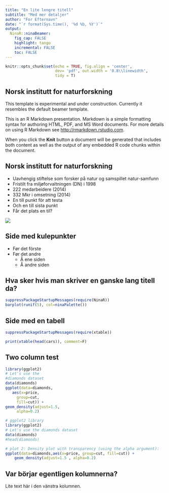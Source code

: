 ```yaml
---
title: "En lite lengre titell"
subtitle: "Med mer detaljer"
author: "For Efternavn"
date: "`r format(Sys.time(), '%d %b, %Y')`"
output:
  NinaR::ninaBeamer:
    fig_cap: FALSE
    highlight: tango
    incremental: FALSE
    toc: FALSE
---
```



```r
knitr::opts_chunk$set(echo = TRUE, fig.align = 'center', 
                      dev= 'pdf', out.width = '0.8\\linewidth',
                      tidy = T)
```

## Norsk institutt for naturforskning

This template is experimental and under construction. Currently it resembles the default beamer template.

This is an R Markdown presentation. Markdown is a simple formatting syntax for authoring HTML, PDF, and MS Word documents. For more details on using R Markdown see <http://rmarkdown.rstudio.com>.

When you click the **Knit** button a document will be generated that includes both content as well as the output of any embedded R code chunks within the document.


## Norsk institutt for naturforskning

\columnsbegin
\column{.6\textwidth}

- Uavhengig stiftelse som forsker på natur og samspillet natur-samfunn
- Fristilt fra miljøforvaltningen (DN) i 1998
- 222 medarbeidere (2014)
- 332 Mkr i omsetning (2014)
- En till punkt för att testa
- Och en till sista punkt
- Får det plats en til?

\column{.4\textwidth}

![](images/ninalocations.png)

\columnsend


## Side med kulepunkter
- Før det förste
- Før det andre
    - Å ene siden
    - Å andre siden

## Hva sker hvis man skriver en ganske lang titell da?

```r
suppressPackageStartupMessages(require(NinaR))
barplot(runif(5), col=ninaPalette())
```

## Side med en tabell
```r
suppressPackageStartupMessages(require(xtable))
```

```r
print(xtable(head(cars)), comment=F)
```

## Two column test

\columnsbegin
\column{.5\textwidth}


```r
library(ggplot2)
# Let's use the 
#diamonds dataset
data(diamonds)
ggplot(data=diamonds, 
   aes(x=price, 
     group=cut, 
     fill=cut)) + 
geom_density(adjust=1.5, 
     alpha=0.2)
```

\column{.65\textwidth}

```r

# ggplot2 library
library(ggplot2)
# Let's use the diamonds dataset
data(diamonds)
#head(diamonds)

# plot 2: Density plot with transparency (using the alpha argument):
ggplot(data=diamonds,aes(x=price, group=cut, fill=cut)) + 
    geom_density(adjust=1.5 , alpha=0.2)
```

\columnsend

## Var börjar egentligen kolumnerna?

\columnsbegin
\column{.5\textwidth}
Lite text här i den vänstra kolumnen. \blindtext

\column{.65\textwidth}
\blindtext

\columnsend
